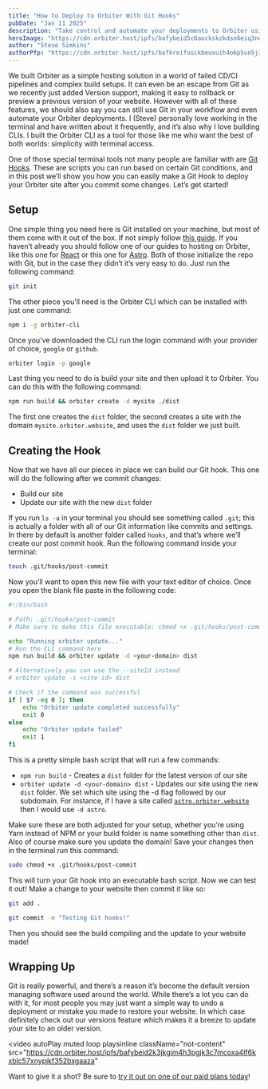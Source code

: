```yaml
---
title: "How to Deploy to Orbiter With Git Hooks"
pubDate: "Jan 11 2025"
description: "Take control and automate your deployments to Orbiter using the Orbiter CLI and Git Hooks for a seemless experience"
heroImage: "https://cdn.orbiter.host/ipfs/bafybeid5c6aockskzkdso6eiq3nozgxbtjuwmfbntt5kekl4ieokb7txgi"
author: "Steve Simkins"
authorPfp: "https://cdn.orbiter.host/ipfs/bafkreifusckbeuxuih4o6p5un5j34selfg3uvt6ltqwbv4glsigekdx7lq"
---
```


We built Orbiter as a simple hosting solution in a world of failed CD/CI pipelines and complex build setups. It can even be an escape from Git as we recently just added Version support, making it easy to rollback or preview a previous version of your website. However with all of these features, we should also say you can still use Git in your workflow and even automate your Orbiter deployments. I (Steve) personally love working in the terminal and have written about it frequently, and it’s also why I love building CLIs. I built the Orbiter CLI as a tool for those like me who want the best of both worlds: simplicity with terminal access.

One of those special terminal tools not many people are familiar with are [Git Hooks](https://git-scm.com/book/ms/v2/Customizing-Git-Git-Hooks). These are scripts you can run based on certain Git conditions, and in this post we’ll show you how you can easily make a Git Hook to deploy your Orbiter site after you commit some changes. Let’s get started!

## Setup

One simple thing you need here is Git installed on your machine, but most of them come with it out of the box. If not simply follow [this guide](https://git-scm.com/book/en/v2/Getting-Started-Installing-Git). If you haven’t already you should follow one of our guides to hosting on Orbiter, like this one for [React](https://orbiter.host/blog/how-to-host-a-react-site) or this one for [Astro](https://orbiter.host/blog/how-to-host-an-astro-site). Both of those initialize the repo with Git, but in the case they didn’t it’s very easy to do. Just run the following command:

```bash
git init
```

The other piece you’ll need is the Orbiter CLI which can be installed with just one command:

```bash
npm i -g orbiter-cli
```

Once you’ve downloaded the CLI run the login command with your provider of choice, `google` or `github`.

```bash
orbiter login -p google
```

Last thing you need to do is build your site and then upload it to Orbiter. You can do this with the following command:

```bash
npm run build && orbiter create -d mysite ./dist
```

The first one creates the `dist` folder, the second creates a site with the domain `mysite.orbiter.website`, and uses the `dist` folder we just built.

## Creating the Hook

Now that we have all our pieces in place we can build our Git hook. This one will do the following after we commit changes:

- Build our site
- Update our site with the new `dist` folder

If you run `ls -a` in your terminal you should see something called `.git`; this is actually a folder with all of our Git information like commits and settings. In there by default is another folder called `hooks`, and that’s where we’ll create our post commit hook. Run the following command inside your terminal:

```bash
touch .git/hooks/post-commit
```

Now you’ll want to open this new file with your text editor of choice. Once you open the blank file paste in the following code:

```bash
#!/bin/bash

# Path: .git/hooks/post-commit
# Make sure to make this file executable: chmod +x .git/hooks/post-commit

echo "Running orbiter update..."
# Run the CLI command here
npm run build && orbiter update -d <your-domain> dist

# Alternatively you can use the --siteId instead
# orbiter update -s <site-id> dist

# Check if the command was successful
if [ $? -eq 0 ]; then
    echo "Orbiter update completed successfully"
    exit 0
else
    echo "Orbiter update failed"
    exit 1
fi
```

This is a pretty simple bash script that will run a few commands:

- `npm run build` - Creates a `dist` folder for the latest version of our site
- `orbiter update -d <your-domain> dist` - Updates our site using the new `dist` folder. We set which site using the -d flag followed by our subdomain. For instance, if I have a site called [`astro.orbiter.website`](http://astro.orbiter.website) then I would use `-d astro`.

Make sure these are both adjusted for your setup, whether you’re using Yarn instead of NPM or your build folder is name something other than `dist`. Also of course make sure you update the domain! Save your changes then in the terminal run this command:

```bash
sudo chmod +x .git/hooks/post-commit
```

This will turn your Git hook into an executable bash script. Now we can test it out! Make a change to your website then commit it like so:

```bash
git add .

git commit -m "Testing Git hooks!"
```

Then you should see the build compiling and the update to your website made!

## Wrapping Up

Git is really powerful, and there’s a reason it’s become the default version managing software used around the world. While there’s a lot you can do with it, for most people you may just want a simple way to undo a deployment or mistake you made to restore your website. In which case definitely check out our versions feature which makes it a breeze to update your site to an older version.

<video
  autoPlay
  muted
  loop
  playsinline
  className="not-content"
  src="https://cdn.orbiter.host/ipfs/bafybeid2k3jkgim4h3pgjk3c7mcoxa4lf6kxblc57xnypjkf352bxgaaza"
></video>

Want to give it a shot? Be sure to [try it out on one of our paid plans today](https://app.orbiter.host)!
